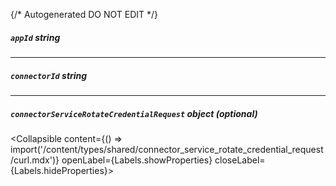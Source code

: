 {/* Autogenerated DO NOT EDIT  */}

##### `appId` _string_

---
##### `connectorId` _string_

---
##### `connectorServiceRotateCredentialRequest` _object (optional)_
<Collapsible content={() => import('/content/types/shared/connector_service_rotate_credential_request/curl.mdx')} openLabel={Labels.showProperties} closeLabel={Labels.hideProperties}>
</Collapsible>


